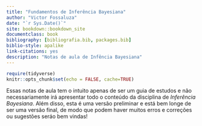 ```yaml
--- 
title: "Fundamentos de Inferência Bayesiana"
author: "Victor Fossaluza"
date: "`r Sys.Date()`"
site: bookdown::bookdown_site
documentclass: book
bibliography: [bibliografia.bib, packages.bib]
biblio-style: apalike
link-citations: yes
description: "Notas de aula de Infência Bayesiana"
---
```


```r
require(tidyverse)
knitr::opts_chunk$set(echo = FALSE, cache=TRUE)
```

Essas notas de aula tem o intuito apenas de ser um guia de estudos e não necessariamente irá apresentar todo o conteúdo da disciplina de *Inferência Bayesiana*. Além disso, esta é uma versão preliminar e está bem longe de ser uma versão final, de modo que podem haver muitos erros e correções ou sugestões seráo bem vindas!

